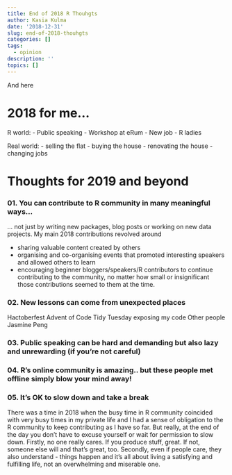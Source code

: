 ```yaml
---
title: End of 2018 R Thouhgts
author: Kasia Kulma
date: '2018-12-31'
slug: end-of-2018-thouhgts
categories: []
tags:
  - opinion
description: ''
topics: []
---
```


And here 


# 2018 for me...

R world:
- Public speaking
- Workshop at eRum
- New job
- R ladies 

Real world:
- selling the flat
- buying the house
- renovating the house
- changing jobs 


# Thoughts for 2019 and beyond

### 01. You can contribute to R community in many meaningful ways... 

... not just by writing new packages, blog posts or working on new data projects. My main 2018 contributions revolved around 

 - sharing valuable content created by others 
 - organising and co-organising events that promoted interesting speakers and allowed others to learn
 - encouraging beginner bloggers/speakers/R contributors to continue contributing to the community, no matter how small or insignificant those contributions seemed to them at the time. 
 
### 02. New lessons can come from unexpected places 

Hactoberfest
Advent of Code
Tidy Tuesday
exposing my code
Other people
Jasmine Peng


### 03. Public speaking can be hard and demanding but also lazy and unrewarding (if you're not careful)

### 04. R's online community is amazing.. but these people met offline simply blow your mind away! 

### 05. It's OK to slow down and take a break
There was a time in 2018 when the busy time in R community coincided with very busy times in my private life and I had a sense of obligation to the R community to keep contributing as I have so far. But really, at the end of the day you don't have to excuse yourself or wait for permission to slow down. Firstly, no one really cares. If you produce stuff, great. If not, someone else will and that's great, too. Secondly, even if people care, they also understand - things happen and it's all about living a satisfying and fulfilling life, not an overwhelming and miserable one. 

